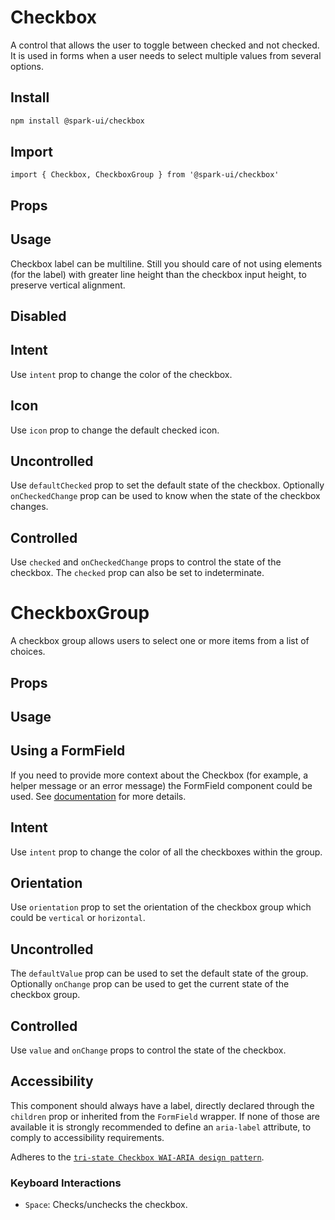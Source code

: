 
<Meta of={CheckboxStories} />

# Checkbox

A control that allows the user to toggle between checked and not checked.
It is used in forms when a user needs to select multiple values from several options.

## Install

```sh
npm install @spark-ui/checkbox
```

## Import

```tsx
import { Checkbox, CheckboxGroup } from '@spark-ui/checkbox'
```

## Props

<ArgTypes of={Checkbox} />

## Usage

Checkbox label can be multiline. Still you should care of not using elements (for the label) with greater line height than the checkbox input height, to preserve vertical alignment.

<Canvas of={CheckboxStories.Default} />

## Disabled

<Canvas of={CheckboxStories.Disabled} />

## Intent

Use `intent` prop to change the color of the checkbox.

<Canvas of={CheckboxStories.Intent} />

## Icon

Use `icon` prop to change the default checked icon.

<Canvas of={CheckboxStories.Icon} />

## Uncontrolled

Use `defaultChecked` prop to set the default state of the checkbox. Optionally `onCheckedChange` prop can be used to know when the state of the checkbox changes.

<Canvas of={CheckboxStories.Uncontrolled} />

## Controlled

Use `checked` and `onCheckedChange` props to control the state of the checkbox. The `checked` prop can also be set to indeterminate.

<Canvas of={CheckboxStories.Controlled} />

# CheckboxGroup

A checkbox group allows users to select one or more items from a list of choices.

## Props

<ArgTypes of={CheckboxGroup} />

## Usage

<Canvas of={CheckboxStories.Group} />

## Using a FormField

If you need to provide more context about the Checkbox (for example, a helper message or an error message) the FormField component could be used. See [documentation](./?path=/docs/experimental-formfield--docs) for more details.

<Canvas of={CheckboxStories.GroupImproved} />

## Intent

Use `intent` prop to change the color of all the checkboxes within the group.

<Canvas of={CheckboxStories.GroupIntent} />

## Orientation

Use `orientation` prop to set the orientation of the checkbox group which could be `vertical` or `horizontal`.

<Canvas of={CheckboxStories.GroupOrientation} />

## Uncontrolled

The `defaultValue` prop can be used to set the default state of the group. Optionally `onChange` prop can be used to get the current state of the checkbox group.

<Canvas of={CheckboxStories.GroupUncontrolled} />

## Controlled

Use `value` and `onChange` props to control the state of the checkbox.

<Canvas of={CheckboxStories.GroupControlled} />

## Accessibility

This component should always have a label, directly declared through the `children` prop or inherited from the `FormField` wrapper. If none of those are available it is strongly recommended to define an `aria-label` attribute, to comply to accessibility requirements.

Adheres to the [`tri-state Checkbox WAI-ARIA design pattern`](https://www.w3.org/WAI/ARIA/apg/patterns/checkbox).

### Keyboard Interactions

- `Space`: Checks/unchecks the checkbox.
